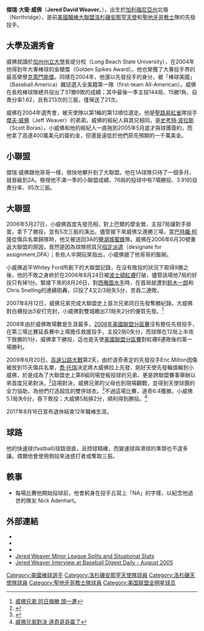 {{Infobox baseball biography
|name=傑瑞·威佛<br />Jered Weaver
|image= Jered Weaver on June 27, 2012.jpg
|image_size  =
|caption =
|position= [[投手|投手]]
|bats=右
|throws=右
|birth_date= {{Birth date and age|1982|10|4}}
|birth_place=[[加利福尼亞州|加利福尼亞州]][[北嶺|北嶺]]
|death_date=
|death_place=
|debutleague =[[美國職棒大聯盟|美國職棒大聯盟]]
|debutdate=5月27日
|debutyear=2006年
|debutteam=[[洛杉磯天使|洛杉磯天使]]
|finalleague =[[美國職棒大聯盟|美國職棒大聯盟]]
|finaldate=5月19日
|finalyear=2017年
|finalteam=[[聖地牙哥教士|聖地牙哥教士]]
|statleague =[[美國職棒大聯盟|美國職棒大聯盟]]
|stat1label=勝敗投數
|stat1value=150–98
|stat2label=[[防禦率|防禦率]]
|stat2value=3.63
|stat3label=[[三振|三振]]
|stat3value=1,621
|teams=
* [[洛杉磯天使|洛杉磯天使]] ({{mlby|2006}}–{{mlby|2016}})
* [[聖地牙哥教士|聖地牙哥教士]] ({{mlby|2017}})
|highlights=
* 3×[[美國職棒大聯盟全明星賽|全明星賽]] ([[2010年美國職棒大聯盟全明星賽|2010]]–[[2012年美國職棒大聯盟全明星賽|2012]])
* 2×[[美國職棒大聯盟勝投王|美聯勝投王]] (2012,2014)
* [[美國職棒大聯盟三振王|大聯盟三振王]] (2010)
* 金靴獎 (2004)
* 迪克·豪瑟獎 (2004)
|hoflink = National Baseball Hall of Fame and Museum
|hoftype = National
|hofdate=
|hofvote=
}}

'''傑瑞·大衛·威佛'''（'''Jered David Weaver'''。{{bd|1982年|10月4日|catIdx=W}}），出生於[[加利福尼亞州|加利福尼亞州]]北嶺（Northridge），是前[[美國職棒大聯盟|美國職棒大聯盟]][[洛杉磯安那罕天使|洛杉磯安那罕天使]]和[[聖地牙哥教士|聖地牙哥教士]]隊的先發投手。

==大學及選秀會==
威佛就讀於[[加州州立大學|加州州立大學]]長堤分校（Long Beach State University），在2004年他得到年大專棒球的金槍獎（Golden Spikes Award）。他也榮獲了大專投手界的最高榮譽[[克萊門斯獎|克萊門斯獎]]。同樣在2004年，他還以先發投手的身分，被「棒球美國」（Baseball America）雜誌選入全美籍第一隊（first-team All-American）。威佛在長校棒球隊總共投出了37勝9敗的成績；其中最後一季主投144局、15勝1負、自責分率1.62，且有213次的三振，僅保送了21次。

威佛在2004年選秀會，被天使隊以第1輪的第12順位選走。他是[[聖路易紅雀|聖路易紅雀]]隊投手[[傑夫·威佛|傑夫·威佛]]（Jeff Weaver）的弟弟。威佛的經紀人與其兄相同，是[[史考特·波拉斯|史考特·波拉斯]]（Scott Boras）。小威佛和他的經紀人一直拖到2005年5月底才與球團簽約，而他拿了高達400萬美元的簽約金，但還是遠低於他們原先預期的一千萬美金。

==小聯盟==
傑瑞·威佛跟他哥哥一樣，很快地攀升到了大聯盟。他在1A球隊只待了一個多月，就晉級到2A。檢視他不滿一季的小聯盟成績，76局的投球中有7場勝投、3.91的自責分率、95次三振。

==大聯盟==
2006年5月27日，小威佛首度先發亮相，對上巴爾的摩金鶯，主投7局讓對手掛蛋，拿下了勝投，並有5次三振的演出。儘管接下來威佛又連勝三場，當[[巴特羅·柯隆|巴特羅·柯隆]]從傷兵名單歸隊時，他又被送回3A的[[鹽湖城蜜蜂|鹽湖城蜜蜂]]隊。威佛在2006年6月30號重返大聯盟的原因，竟然是因為球隊把其兄[[指定派遣|指定派遣]]（designate for assignment,DFA）；有些人半開玩笑指出，小威佛搶了他哥哥的飯碗。

小威佛追平Whitey Ford所創下的大聯盟記錄，在沒有敗投的狀況下取得9勝之後，他的不敗之身終於在2006年8月24日被[[波士頓紅襪|波士頓紅襪]]打破，儘管該場他7局的好投只有掉1分。緊接下來的8月26日，對[[西雅圖水手|西雅圖水手]]時，在首局就遭到[[鈴木一朗|鈴木一朗]]和Chris Snelling的連續砲轟，只投了4又2/3局失5分，苦吞二連敗。

2007年8月12日，威佛兄弟完成大聯盟史上首次兄弟同日先發奪勝紀錄。大威佛對白襪投出5安打完封，小威佛對雙城繳出7.1局失2分的優質先發。<ref>[http://www.appledaily.com.tw/appledaily/article/sports/20070814/3728048/ 威佛兄弟 同日摘勝 頭一遭]</ref>

2008年由於威佛敗場數是生涯最多，[[2008年美國聯盟分區賽|2008年美國聯盟分區賽]]沒有擔任先發投手，在第三場比賽延長賽中上場擔任救援投手，主投2局0失分，而球隊在12局上半攻下致勝的1分，威佛拿下勝投，這也是天使[[美國聯盟分區賽|美國聯盟分區賽]]對紅襪8連敗後的第一場勝利。

2009年6月20日，[[高速公路大戰|高速公路大戰]]第2天，由於道奇表定的先發投手Eric Milton因傷被放到15天傷兵名單，[[喬·托瑞|喬·托瑞]]決定將大威佛拉上先發，剛好天使先發輪值輪到小威佛，於是成為了大聯盟史上第8組同場登板投球的兄弟、更是跨聯盟賽事舉辦以來首度兄弟對決。<ref>{{Cite web |url=http://sports.ltn.com.tw/news/paper/312838 |title=威佛兄弟今碰「投」 史上第8對- 自由體育 |accessdate=2016-05-04 |archive-date=2019-03-06 |archive-url=https://web.archive.org/web/20190306111522/https://sports.ltn.com.tw/news/paper/312838 |dead-url=no }}</ref>這場對決，威佛兄弟的父母也到現場觀戰，並得到天使球團的全力協助，為他們打造超炫的雙併球衣。<ref>{{Cite web |url=http://sports.ltn.com.tw/news/paper/313053 |title=超炫雙併球衣威佛爸媽不偏心- 自由體育 |accessdate=2016-05-04 |archive-date=2019-03-06 |archive-url=https://web.archive.org/web/20190306111524/https://sports.ltn.com.tw/news/paper/313053 |dead-url=no }}</ref>不過這場比賽，道奇6:4獲勝。小威佛5.1局失6分，吞下敗投；大威佛5局掉2分，順利得到勝投。<ref>[http://www.appledaily.com.tw/appledaily/article/sports/20090622/31727291/ 威佛兄弟對決 道奇哥哥贏了]</ref>

2017年8月16日宣布退休結束12年職棒生涯。

==球路==
他的快速球(fastball)球路很直，且控球精確，而變速球與滑球的準頭也不遑多讓。偶爾他會使用側投來迷惑打者或奪取三振。

==軼事==
*每場比賽他開始投球前，他會躬身在投手丘寫上「NA」的字樣，以紀念他過世的隊友 Nick Adenhart。

==外部連結==
*{{baseballstats |mlb=450308 |espn=6479 |br=w/weaveje02 |fangraphs=4235 |cube=W/Jered-Weaver}}
*{{baseball-reference|id=w/weaveje02}}
*{{espn mlb|id=7708|name=Jered Weaver}}
*[http://www.minorleaguesplits.com/cgi-bin/pl.cgi?pl=450308 Jered Weaver Minor League Splits and Situational Stats]{{dead link|date=2017年11月 |bot=InternetArchiveBot |fix-attempted=yes }}
*[https://web.archive.org/web/20070310174611/http://www.baseballdigestdaily.com/bullpen/index.php?option=com_content&task=view&id=32&Itemid=26 Jered Weaver Interview at Baseball Digest Daily - August 2005]

{{DEFAULTSORT:Weaver, Jered}}
[[Category:美國棒球選手|Category:美國棒球選手]]
[[Category:洛杉磯安那罕天使隊球員|Category:洛杉磯安那罕天使隊球員]]
[[Category:洛杉磯天使隊球員|Category:洛杉磯天使隊球員]]
[[Category:聖地牙哥教士隊球員|Category:聖地牙哥教士隊球員]]
[[Category:美国联盟全明星球员|Category:美国联盟全明星球员]]